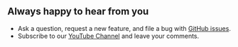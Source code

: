 
## Always happy to hear from you

- Ask a question, request a new feature, and file a bug with [GitHub issues](https://github.com/volkovlabs/business-input/issues).
- Subscribe to our [YouTube Channel](https://youtube.com/@volkovlabs) and leave your comments.

<Sponsor />
